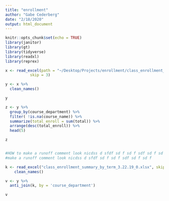 ```yaml
---
title: "enrollment"
author: "Gabe Cederberg"
date: "2/18/2020"
output: html_document
---
```


```r
knitr::opts_chunk$set(echo = TRUE)
library(janitor)
library(gt)
library(tidyverse)
library(readxl)
library(reprex)
```

```r
x <- read_excel(path = "~/Desktop/Projects/enrollment/class_enrollment_summary_by_term2.18.20.xlsx", 
           skip = 3)

y <- x %>% 
  clean_names()

y 
```

```r
z <- y %>% 
  group_by(course_department) %>% 
  filter( !is.na(course_name)) %>% 
  summarize(total_enroll = sum(total)) %>% 
  arrange(desc(total_enroll)) %>% 
  head(5)

z


#HOW to make a runoff comment look nicdss d sfdf sd f sd f sdf sd f sd f HOW to
#make a runoff comment look nicdss d sfdf sd f sd f sdf sd f sd f

k <- read_excel("class_enrollment_summary_by_term_3.22.19_0.xlsx", skip = 3) %>% 
    clean_names()

v <- y %>% 
  anti_join(k, by = 'course_department')

v
```

